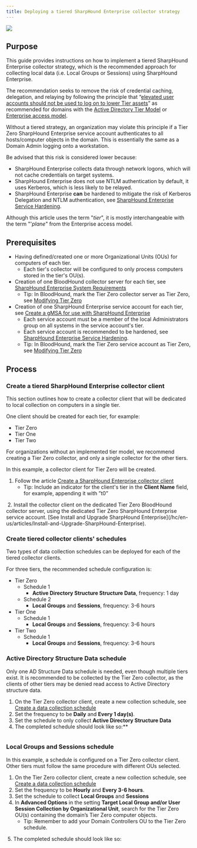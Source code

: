 ```yaml
---
title: Deploying a tiered SharpHound Enterprise collector strategy
---
```


<Frame>
  <img src="/assets/18246479746331.png"/>
</Frame>

## Purpose

This guide provides instructions on how to implement a tiered SharpHound Enterprise collector strategy, which is the recommended approach for collecting local data (i.e. Local Groups or Sessions) using SharpHound Enterprise.

The recommendation seeks to remove the risk of credential caching, delegation, and relaying by following the principle that “[elevated user accounts should not be used to log on to lower Tier assets](https://techcommunity.microsoft.com/t5/core-infrastructure-and-security/protecting-domain-administrative-credentials/ba-p/259210)” as recommended for domains with the [Active Directory Tier Model](https://learn.microsoft.com/en-us/microsoft-identity-manager/pam/tier-model-for-partitioning-administrative-privileges) or [Enterprise access model](https://learn.microsoft.com/en-us/security/privileged-access-workstations/privileged-access-access-model).

Without a tiered strategy, an organization may violate this principle if a Tier Zero SharpHound Enterprise service account authenticates to all hosts/computer objects in the domain. This is essentially the same as a Domain Admin logging onto a workstation.

Be advised that this risk is considered lower because:

* SharpHound Enterprise collects data through network logons, which will not cache credentials on target systems.
* SharpHound Enterprise does not use NTLM authentication by default, it uses Kerberos, which is less likely to be relayed.
* SharpHound Enterprise **can** be hardened to mitigate the risk of Kerberos Delegation and NTLM authentication, see [SharpHound Enterprise Service Hardening](/hc/en-us/articles/SharpHound-Enterprise-Service-Hardening).

Although this article uses the term "_tier_", it is mostly interchangeable with the term "'_plane_" from the Enterprise access model.

## Prerequisites

* Having defined/created one or more Organizational Units (OUs) for computers of each tier.
    * Each tier's collector will be configured to only process computers stored in the tier's OU(s).
* Creation of one BloodHound collector server for each tier, see [SharpHound Enterprise System Requirements](/hc/en-us/articles/SharpHound-Enterprise-System-Requirements-and-Deployment-Process)
    * Tip: In BloodHound, mark the Tier Zero collector server as Tier Zero, see [Modifying Tier Zero](/hc/en-us/articles/Modifying-Tier-Zero)
* Creation of one SharpHound Enterprise service account for each tier, see [Create a gMSA for use with SharpHound Enterprise](/hc/en-us/articles/Create-a-gMSA-for-use-with-SharpHound-Enterprise)
    * Each service account must be a member of the local Administrators group on all systems in the service account's tier.
    * Each service account is recommended to be hardened, see [SharpHound Enterprise Service Hardening](/hc/en-us/articles/SharpHound-Enterprise-Service-Hardening).
    * Tip: In BloodHound, mark the Tier Zero service account as Tier Zero, see [Modifying Tier Zero](/hc/en-us/articles/Modifying-Tier-Zero)

## Process

### Create a tiered SharpHound Enterprise collector client

This section outlines how to create a collector client that will be dedicated to local collection on computers in a single tier.

One client should be created for each tier, for example:

* Tier Zero
* Tier One
* Tier Two 

For organizations without an implemented tier model, we recommend creating a Tier Zero collector, and only a single collector for the other tiers.

In this example, a collector client for Tier Zero will be created.

1.  Follow the article [Create a SharpHound Enterprise collector client](/hc/en-us/articles/Create-a-BloodHound-Enterprise-collector-client)
    * Tip: Include an indicator for the client's tier in the **Client Name** field, for example, appending it with ”t0”
<Frame>
  <img src="/assets/image-53.png" alt=""/>
</Frame>
2.  Install the collector client on the dedicated Tier Zero BloodHound collector server, using the dedicated Tier Zero SharpHound Enterprise service account. [See Install and Upgrade SharpHound Enterprise](/hc/en-us/articles/Install-and-Upgrade-SharpHound-Enterprise).

### Create tiered collector clients' schedules

Two types of data collection schedules can be deployed for each of the tiered collector clients.

For three tiers, the recommended schedule configuration is:

* Tier Zero
    * Schedule 1
        * **Active Directory Structure Structure Data**, frequency: 1 day
    * Schedule 2
        * **Local Groups** and **Sessions**, frequency: 3-6 hours
* Tier One
    * Schedule 1
        * **Local Groups** and **Sessions**, frequency: 3-6 hours
* Tier Two
    * Schedule 1
        * **Local Groups** and **Sessions**, frequency: 3-6 hours

### Active Directory Structure Data schedule

Only one AD Structure Data schedule is needed, even though multiple tiers exist. It is recommended to be collected by the Tier Zero collector, as the clients of other tiers may be denied read access to Active Directory structure data.

1.  On the Tier Zero collector client, create a new collection schedule, see [Create a data collection schedule](/hc/en-us/articles/Create-a-data-collection-schedule)
2.  Set the frequency to be **Daily** and **Every 1 day(s)**.
3.  Set the schedule to only collect **Active Directory Structure Data**
4.  The completed schedule should look like so:**
<Frame>
  <img src="/assets/image-54.png" alt=""/>
</Frame>

### Local Groups and Sessions schedule

In this example, a schedule is configured on a Tier Zero collector client. Other tiers must follow the same procedure with different OUs selected.

1.  On the Tier Zero collector client, create a new collection schedule, see [Create a data collection schedule](/hc/en-us/articles/Create-a-data-collection-schedule)
2.  Set the frequency to be **Hourly** and **Every 3-6 hours**.
3.  Set the schedule to collect **Local Groups** and **Sessions**
4.  In **Advanced Options** in the setting **Target Local Group and/or User Session Collection by Organizational Unit**, search for the Tier Zero OU(s) containing the domain’s Tier Zero computer objects.
    * Tip: Remember to add your Domain Controllers OU to the Tier Zero schedule.
<Frame>
  <img src="/assets/image-55.png" alt=""/>
</Frame>
5.  The completed schedule should look like so:
<Frame>
  <img src="/assets/image-56.png" alt=""/>
</Frame>
